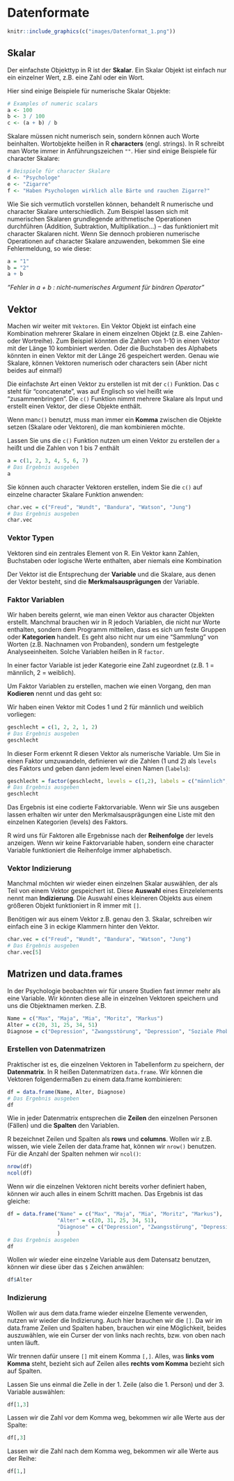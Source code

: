 # Datenformate

```r
knitr::include_graphics(c("images/Datenformat_1.png"))
```

## Skalar

Der einfachste Objekttyp in R ist der **Skalar**. Ein Skalar Objekt ist einfach nur ein einzelner Wert, z.B. eine Zahl oder ein Wort.

Hier sind einige Beispiele für numerische Skalar Objekte:

```r
# Examples of numeric scalars
a <- 100
b <- 3 / 100
c <- (a + b) / b
```

Skalare müssen nicht numerisch sein, sondern können auch Worte beinhalten. Wortobjekte heißen in R **characters** (engl. strings). In R schreibt man Worte immer in Anführungszeichen `""`. Hier sind einige Beispiele für character Skalare:

```r
# Beispiele für character Skalare
d <- "Psychologe"
e <- "Zigarre"
f <- "Haben Psychologen wirklich alle Bärte und rauchen Zigarre?"
```

Wie Sie sich vermutlich vorstellen können, behandelt R numerische und character Skalare unterschiedlich. Zum Beispiel lassen sich mit numerischen Skalaren grundlegende arithmetische Operationen durchführen (Addition, Subtraktion, Multiplikation...) -- das funktioniert mit character Skalaren nicht.
Wenn Sie dennoch probieren numerische Operationen auf character Skalare anzuwenden, bekommen Sie eine Fehlermeldung, so wie diese:

```r
a = "1"
b = "2"
a + b
```
*"Fehler in a + b : nicht-numerisches Argument für binären Operator"*

## Vektor

Machen wir weiter mit `Vektoren`. Ein Vektor Objekt ist einfach eine Kombination mehrerer Skalare in einem einzelnen Objekt (z.B. eine Zahlen- oder Wortreihe).
Zum Beispiel könnten die Zahlen von 1-10 in einen Vektor mit der Länge 10 kombiniert werden. Oder die Buchstaben des Alphabets könnten in einen Vektor mit der Länge 26 gespeichert werden. Genau wie Skalare, können Vektoren numerisch oder characters sein (Aber nicht beides auf einmal!)

Die einfachste Art einen Vektor zu erstellen ist mit der `c()` Funktion. Das c steht für "concatenate", was auf Englisch so viel heißt wie "zusammenbringen". Die `c()` Funktion nimmt mehrere Skalare als Input und erstellt einen Vektor, der diese Objekte enthält.

Wenn man`c()` benutzt, muss man immer ein **Komma** zwischen die Objekte setzen (Skalare oder Vektoren), die man kombinieren möchte.

Lassen Sie uns die `c()` Funktion nutzen um einen Vektor zu erstellen der `a` heißt und die Zahlen von 1 bis 7 enthält

```r
a = c(1, 2, 3, 4, 5, 6, 7)
# Das Ergebnis ausgeben
a
```

Sie können auch character Vektoren erstellen, indem Sie die `c()` auf einzelne character Skalare Funktion anwenden: 

```r
char.vec = c("Freud", "Wundt", "Bandura", "Watson", "Jung")
# Das Ergebnis ausgeben
char.vec
```

### Vektor Typen

Vektoren sind ein zentrales Element von R. Ein Vektor kann Zahlen, Buchstaben oder logische Werte enthalten, aber niemals eine Kombination

Der Vektor ist die Entsprechung der **Variable** und die Skalare, aus denen der Vektor besteht, sind die **Merkmalsausprägungen** der Variable.

### Faktor Variablen

Wir haben bereits gelernt, wie man einen Vektor aus character Objekten erstellt. Manchmal brauchen wir in R jedoch Variablen, die nicht nur Worte enthalten, sondern dem Programm mitteilen, dass es sich um feste Gruppen oder **Kategorien** handelt. Es geht also nicht nur um eine "Sammlung" von Worten (z.B. Nachnamen von Probanden), sondern um festgelegte Analyseeinheiten. Solche Variablen heißen in R `factor`. 

In einer factor Variable ist jeder Kategorie eine Zahl zugeordnet (z.B. 1 = männlich, 2 = weiblich).

Um Faktor Variablen zu erstellen, machen wie einen Vorgang, den man **Kodieren** nennt und das geht so:

Wir haben einen Vektor mit Codes 1 und 2 für männlich und weiblich vorliegen:

```r
geschlecht = c(1, 2, 2, 1, 2)
# Das Ergebnis ausgeben
geschlecht
```

In dieser Form erkennt R diesen Vektor als numerische Variable. Um Sie in einen Faktor umzuwandeln, definieren wir die Zahlen (1 und 2) als `levels` des Faktors und geben dann jedem level einen Namen (`labels`):

```r
geschlecht = factor(geschlecht, levels = c(1,2), labels = c("männlich", "weiblich"))
# Das Ergebnis ausgeben
geschlecht
```

Das Ergebnis ist eine codierte Faktorvariable. Wenn wir Sie uns ausgeben lassen erhalten wir unter den Merkmalsausprägungen eine Liste mit den einzelnen Kategorien (levels) des Faktors.

R wird uns für Faktoren alle Ergebnisse nach der **Reihenfolge** der levels anzeigen. Wenn wir keine Faktorvariable haben, sondern eine character Variable funktioniert die Reihenfolge immer alphabetisch.

### Vektor Indizierung

Manchmal möchten wir wieder einen einzelnen Skalar auswählen, der als Teil von einem Vektor gespeichert ist. Diese **Auswahl** eines Einzelelements nennt man **Indizierung**. Die Auswahl eines kleineren Objekts aus einem größeren Objekt funktioniert in R immer mit `[]`. 

Benötigen wir aus einem Vektor z.B. genau den 3. Skalar, schreiben wir einfach eine 3 in eckige Klammern hinter den Vektor.

```r
char.vec = c("Freud", "Wundt", "Bandura", "Watson", "Jung")
# Das Ergebnis ausgeben
char.vec[5]
```

## Matrizen und data.frames

In der Psychologie beobachten wir für unsere Studien fast immer mehr als eine Variable. Wir könnten diese alle in einzelnen Vektoren speichern und uns die Objektnamen merken. Z.B.

```r
Name = c("Max", "Maja", "Mia", "Moritz", "Markus")
Alter = c(20, 31, 25, 34, 51)
Diagnose = c("Depression", "Zwangsstörung", "Depression", "Soziale Phobie", "Depression")
```

### Erstellen von Datenmatrizen

Praktischer ist es, die einzelnen Vektoren in Tabellenform zu speichern, der **Datenmatrix**. In R heißen Datenmatrizen `data.frame`. Wir können die Vektoren folgendermaßen zu einem data.frame kombinieren:

```r
df = data.frame(Name, Alter, Diagnose)
# Das Ergebnis ausgeben
df
```

Wie in jeder Datenmatrix entsprechen die **Zeilen** den einzelnen Personen (Fällen) und die **Spalten** den Variablen. 

R bezeichnet Zeilen und Spalten als **rows** und **columns**. Wollen wir z.B. wissen, wie viele Zeilen der data.frame hat, können wir `nrow()` benutzen. Für die Anzahl der Spalten nehmen wir `ncol()`:

```r
nrow(df)
ncol(df)
```

Wenn wir die einzelnen Vektoren nicht bereits vorher definiert haben, können wir auch alles in einem Schritt machen. Das Ergebnis ist das gleiche:

```r
df = data.frame("Name" = c("Max", "Maja", "Mia", "Moritz", "Markus"),
                "Alter" = c(20, 31, 25, 34, 51),
                "Diagnose" = c("Depression", "Zwangsstörung", "Depression", "Soziale Phobie", "Depression")
                )
# Das Ergebnis ausgeben
df
```

Wollen wir wieder eine einzelne Variable aus dem Datensatz benutzen, können wir diese über das `$` Zeichen anwählen:

```r
df$Alter
```

### Indizierung

Wollen wir aus dem data.frame wieder einzelne Elemente verwenden, nutzen wir wieder die Indizierung. Auch hier brauchen wir die `[]`. Da wir im data.frame Zeilen und Spalten haben, brauchen wir eine Möglichkeit, beides auszuwählen, wie ein Curser der von links nach rechts, bzw. von oben nach unten läuft. 

Wir trennen dafür unsere `[]` mit einem Komma `[,]`. Alles, was **links vom Komma** steht, bezieht sich auf Zeilen alles **rechts vom Komma** bezieht sich auf Spalten.

Lassen Sie uns einmal die Zelle in der 1. Zeile (also die 1. Person) und der 3. Variable auswählen:

```r
df[1,3]
```

Lassen wir die Zahl vor dem Komma weg, bekommen wir alle Werte aus der Spalte:

```r
df[,3]
```

Lassen wir die Zahl nach dem Komma weg, bekommen wir alle Werte aus der Reihe:

```r
df[1,]
```
